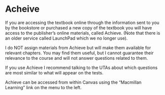 # Acheive {#acheive}

If you are accessing the textbook online through the information sent to you by the bookstore or purchased a new copy of the textbook you will have access to the publisher's online materials, called Achieve.  (Note that there is an older service called LaunchPad which we no longer use).  

I do NOT assign materials from Achieve but will make them available for relevant chapters. You may find them useful, but I cannot guarantee their relevance to the course and will not answer questions related to them. 

If you use Achieve I recommend talking to the UTAs about which questions are most similar to what will appear on the tests.   

Achieve can be accessed from within Canvas using the "Macmillan Learning" link on the menu to the left.